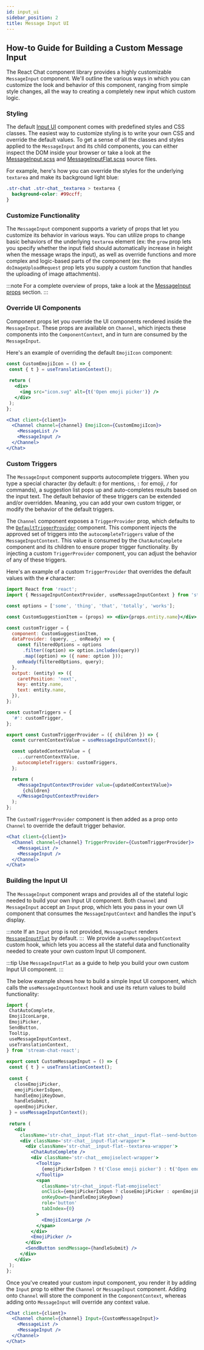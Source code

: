 ```yaml
---
id: input_ui
sidebar_position: 2
title: Message Input UI
---
```


## How-to Guide for Building a Custom Message Input

The React Chat component library provides a highly customizable `MessageInput` component. We'll outline the various ways in which you
can customize the look and behavior of this component, ranging from simple style changes, all the way to creating a completely
new input which custom logic.

### Styling

The default [Input UI](../message-input-components/input-ui.mdx) component comes with predefined styles and CSS classes. The easiest way
to customize styling is to write your own CSS and override the default values. To get a sense of all the classes and styles
applied to the `MessageInput` and its child components, you can either inspect the DOM inside your browser or take a
look at the [MessageInput.scss](https://github.com/GetStream/stream-chat-react/blob/master/src/styles/MessageInput.scss) and
[MessageInputFlat.scss](https://github.com/GetStream/stream-chat-react/blob/master/src/styles/MessageInputFlat.scss) source files.

For example, here's how you can override the styles for the underlying `textarea` and make its background light blue:

```css
.str-chat .str-chat__textarea > textarea {
  background-color: #99ccff;
}
```

### Customize Functionality

The `MessageInput` component supports a variety of props that let you customize its behavior in various ways.
You can utilize props to change basic behaviors of the underlying `textarea` element (ex: the `grow` prop lets you specify
whether the input field should automatically increase in height when the message wraps the input), as well as override
functions and more complex and logic-based parts of the component (ex: the `doImageUploadRequest` prop lets you supply a custom
function that handles the uploading of image attachments).

:::note
For a complete overview of props, take a look at the [MessageInput props](../message-input-components/message-input.mdx#props) section.
:::
​

### Override UI Components

Component props let you override the UI components rendered inside the `MessageInput`. These props are available
on `Channel`, which injects these components into the `ComponentContext`, and in turn are consumed by the
`MessageInput`.

Here's an example of overriding the default `EmojiIcon` component:​

```jsx
const CustomEmojiIcon = () => {
 const { t } = useTranslationContext();
​
 return (
   <div>
     <img src="icon.svg" alt={t('Open emoji picker')} />
   </div>
 );
};

<Chat client={client}>
  <Channel channel={channel} EmojiIcon={CustomEmojiIcon}>
    <MessageList />
    <MessageInput />
  </Channel>
</Chat>
```

### Custom Triggers

The `MessageInput` component supports autocomplete triggers. When you type a special character (by default: `@` for mentions,
`:` for emoji, `/` for commands), a suggestion list pops up and auto-completes results based on the input text. The default
behavior of these triggers can be extended and/or overridden. Meaning, you can add your own custom trigger, or modify the
behavior of the default triggers.

The `Channel` component exposes a `TriggerProvider` prop, which defaults to the [`DefaultTriggerProvider`](https://github.com/GetStream/stream-chat-react/blob/master/src/components/MessageInput/DefaultTriggerProvider.tsx)
component. This component injects the approved set of triggers into the `autocompleteTriggers`
value of the `MessageInputContext`. This value is consumed by the `ChatAutoComplete` component and its children to ensure
proper trigger functionality. By injecting a custom `TriggerProvider` component, you can adjust the behavior of any of these
triggers.

Here's an example of a custom `TriggerProvider` that overrides the default values with the `#` character:

```jsx
import React from 'react';
import { MessageInputContextProvider, useMessageInputContext } from 'stream-chat-react';

const options = ['some', 'thing', 'that', 'totally', 'works'];

const CustomSuggestionItem = (props) => <div>{props.entity.name}</div>;

const customTrigger = {
  component: CustomSuggestionItem,
  dataProvider: (query, _, onReady) => {
    const filteredOptions = options
      .filter((option) => option.includes(query))
      .map((option) => ({ name: option }));
    onReady(filteredOptions, query);
  },
  output: (entity) => ({
    caretPosition: 'next',
    key: entity.name,
    text: entity.name,
  }),
};

const customTriggers = {
  '#': customTrigger,
};

export const CustomTriggerProvider = ({ children }) => {
  const currentContextValue = useMessageInputContext();

  const updatedContextValue = {
    ...currentContextValue,
    autocompleteTriggers: customTriggers,
  };

  return (
    <MessageInputContextProvider value={updatedContextValue}>
      {children}
    </MessageInputContextProvider>
  );
};
```

The `CustomTriggerProvider` component is then added as a prop onto `Channel` to override the default trigger behavior.

```jsx
<Chat client={client}>
  <Channel channel={channel} TriggerProvider={CustomTriggerProvider}>
    <MessageList />
    <MessageInput />
  </Channel>
</Chat>
```

### Building the Input UI

The `MessageInput` component wraps and provides all of the stateful logic needed to build your own Input UI component.
Both `Channel` and `MessageInput` accept an `Input` prop, which lets you pass in your own UI component that consumes the
`MessageInputContext` and handles the input's display.

:::note
If an `Input` prop is not provided, `MessageInput` renders [`MessageInputFlat`](https://github.com/GetStream/stream-chat-react/blob/master/src/components/MessageInput/MessageInputFlat.tsx)
by default.
:::
​
We provide a `useMessageInputContext` custom hook, which lets you access all the stateful data and functionality needed
to create your own custom Input UI component.

:::tip
Use `MessageInputFlat` as a guide to help you build your own custom Input UI component.
:::

The below example shows how to build a simple Input UI component, which calls the `useMessageInputContext` hook
and use its return values to build functionality:
​

```jsx
import {
 ChatAutoComplete,
 EmojiIconLarge,
 EmojiPicker,
 SendButton,
 Tooltip,
 useMessageInputContext,
 useTranslationContext,
} from 'stream-chat-react';
​
export const CustomMessageInput = () => {
 const { t } = useTranslationContext();
​
 const {
   closeEmojiPicker,
   emojiPickerIsOpen,
   handleEmojiKeyDown,
   handleSubmit,
   openEmojiPicker,
 } = useMessageInputContext();
​
 return (
   <div
     className='str-chat__input-flat str-chat__input-flat--send-button-active'>
     <div className='str-chat__input-flat-wrapper'>
       <div className='str-chat__input-flat--textarea-wrapper'>
         <ChatAutoComplete />
         <div className='str-chat__emojiselect-wrapper'>
           <Tooltip>
             {emojiPickerIsOpen ? t('Close emoji picker') : t('Open emoji picker')}
           </Tooltip>
           <span
             className='str-chat__input-flat-emojiselect'
             onClick={emojiPickerIsOpen ? closeEmojiPicker : openEmojiPicker}
             onKeyDown={handleEmojiKeyDown}
             role='button'
             tabIndex={0}
           >
             <EmojiIconLarge />
           </span>
         </div>
         <EmojiPicker />
       </div>
       <SendButton sendMessage={handleSubmit} />
     </div>
   </div>
 );
};
```

Once you've created your custom input component, you render it by adding the `Input` prop to either the `Channel` or `MessageInput`
component. Adding onto `Channel` will store the component in the `ComponentContext`, whereas adding onto `MessageInput` will
override any context value.

```jsx
<Chat client={client}>
  <Channel channel={channel} Input={CustomMessageInput}>
    <MessageList />
    <MessageInput />
  </Channel>
</Chat>
```
